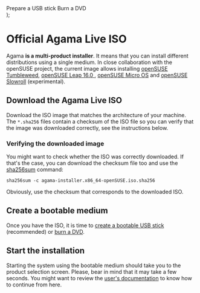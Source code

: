 

  <div className="flex-container">
    <Link className="button button--primary" to={usbHelp}>
      Prepare a USB stick
    </Link>
    <Link className="button button--secondary" to={dvdHelp}>
      Burn a DVD
    </Link>
  </div>
);

# Official Agama Live ISO

Agama **is a multi-product installer**. It means that you can install different distributions using
a single medium. In close collaboration with the openSUSE project, the current image allows
installing [openSUSE Tumbleweed](https://www.opensuse.org/#Tumbleweed), [openSUSE Leap 16.0
](https://www.opensuse.org/#Leap), [openSUSE Micro OS](https://get.opensuse.org/microos/) and
[openSUSE Slowroll](https://en.opensuse.org/Portal:Slowroll) (experimental).

## Download the Agama Live ISO

Download the ISO image that matches the architecture of your machine. The `*.sha256` files contain a
checksum of the ISO file so you can verify that the image was downloaded correctly, see the
instructions below.

<DownloadLinks />

### Verifying the downloaded image

You might want to check whether the ISO was correctly downloaded. If that's the case, you can
download the checksum file too and use the
[sha256sum](https://manpages.opensuse.org/Tumbleweed/coreutils-doc/sha256sum.1.en.html) command:

```shell
sha256sum -c agama-installer.x86_64-openSUSE.iso.sha256
```

Obviously, use the checksum that corresponds to the downloaded ISO.

## Create a bootable medium

Once you have the ISO, it is time to [create a bootable USB
stick](https://en.opensuse.org/SDB:Live_USB_stick) (recommended) or [burn a
DVD](https://en.opensuse.org/SDB:Download_help#Using_Linux).

<Tabs className="unique-tabs">
  <TabItem value="linux" label="From Linux" default>
    <HelpLinks
      dvdHelp="https://en.opensuse.org/SDB:Download_help#Using_Linux"
      usbHelp="https://en.opensuse.org/SDB:Live_USB_stick"
    />
  </TabItem>
  <TabItem value="windows" label="From Windows" default>
    <HelpLinks
      dvdHelp="https://en.opensuse.org/SDB:Download_help#Using_Microsoft_Windows"
      usbHelp="https://en.opensuse.org/SDB:Create_a_Live_USB_stick_using_Windows"
    />
  </TabItem>
  <TabItem value="osx" label="From OS X" default>
    <HelpLinks
      dvdHelp="https://en.opensuse.org/SDB:Download_help#Using_MacOS_X_.2810.3_and_above.29"
      usbHelp="https://en.opensuse.org/SDB:Create_a_Live_USB_stick_using_Mac_OS_x"
    />
  </TabItem>
</Tabs>

## Start the installation

Starting the system using the bootable medium should take you to the product selection screen.
Please, bear in mind that it may take a few seconds. You might want to review the [user's
documentation](docs/user) to know how to continue from here.
